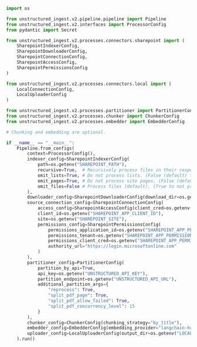 ```python Python Ingest v2
import os

from unstructured_ingest.v2.pipeline.pipeline import Pipeline
from unstructured_ingest.v2.interfaces import ProcessorConfig
from pydantic import Secret

from unstructured_ingest.v2.processes.connectors.sharepoint import (
    SharepointIndexerConfig,
    SharepointDownloaderConfig,
    SharepointConnectionConfig,
    SharepointAccessConfig,
    SharepointPermissionsConfig
)

from unstructured_ingest.v2.processes.connectors.local import (
    LocalConnectionConfig,
    LocalUploaderConfig
)

from unstructured_ingest.v2.processes.partitioner import PartitionerConfig
from unstructured_ingest.v2.processes.chunker import ChunkerConfig
from unstructured_ingest.v2.processes.embedder import EmbedderConfig

# Chunking and embedding are optional.

if __name__ == "__main__":
    Pipeline.from_configs(
        context=ProcessorConfig(),
        indexer_config=SharepointIndexerConfig(
            path=os.getenv("SHAREPOINT_PATH"),
            recursive=True,  # Recursively process files in their respective folders. (False (default) for no recursion.)
            omit_lists=True, # Do not process lists. (False (default) to process lists.)
            omit_pages=True, # Do not process site pages. (False (default) to process site pages.)
            omit_files=False # Process files (default). (True to not process files.)
        ),
        downloader_config=SharepointDownloaderConfig(download_dir=os.getenv("LOCAL_FILE_DOWNLOAD_DIR")),
        source_connection_config=SharepointConnectionConfig(
            access_config=SharepointAccessConfig(client_cred=os.getenv("SHAREPOINT_APP_CLIENT_SECRET")),
            client_id=os.getenv("SHAREPOINT_APP_CLIENT_ID"),
            site=os.getenv("SHAREPOINT_SITE"),
            permissions_config=SharepointPermissionsConfig(
                permissions_application_id=os.getenv("SHAREPOINT_APP_PERMISSIONS_CLIENT_ID"),
                permissions_tenant=os.getenv("SHAREPOINT_APP_PERMISSIONS_TENANT"),
                permissions_client_cred=os.getenv("SHAREPOINT_APP_PERMISSIONS_CLIENT_SECRET"),
                authority_url="https://login.microsoftonline.com"
            )
        ),
        partitioner_config=PartitionerConfig(
            partition_by_api=True,
            api_key=os.getenv("UNSTRUCTURED_API_KEY"),
            partition_endpoint=os.getenv("UNSTRUCTURED_API_URL"),
            additional_partition_args={
                "reprocess": True,
                "split_pdf_page": True,
                "split_pdf_allow_failed": True,
                "split_pdf_concurrency_level": 15
            }
        ),
        chunker_config=ChunkerConfig(chunking_strategy="by_title"),
        embedder_config=EmbedderConfig(embedding_provider="langchain-huggingface"),
        uploader_config=LocalUploaderConfig(output_dir=os.getenv("LOCAL_FILE_OUTPUT_DIR"))
    ).run()
```